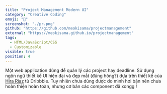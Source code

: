 ```yaml
---
title: "Project Management Modern UI"
category: "Creative Coding"
emoji: "📓"
screenshot: "./pr.png"
github: "https://github.com/meokisama/projectmanagement"
external: "https://meokisama.github.io/projectmanagement"
tags:
  - HTML/JavaScript/CSS
  - Customizable
visible: true
position: 4
---
```


Một web application dùng để quản lý các project hay deadline. Sử dụng ngôn ngữ thiết kế UI hiện đại và đẹp mắt (đúng hông?) dựa trên thiết kế của <a href="https://dribbble.com/Hirariaz4" target="_blank" rel="nofollow noopener noreferrer" aria-label="External Link">Hira Riaz</a> từ Dribbble. Tuy nhiên chưa dùng được do mình hơi bận nên chưa hoàn thiện hoàn toàn, nhưng cơ bản các component đã xongg !
